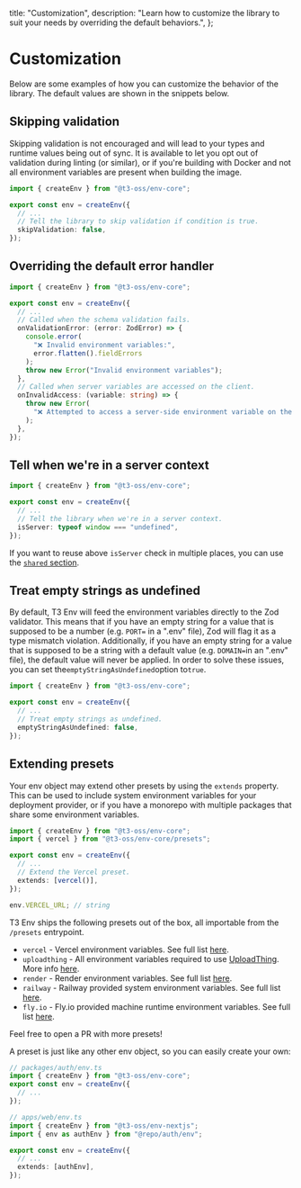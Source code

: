   title: "Customization",
  description:
    "Learn how to customize the library to suit your needs by overriding the default behaviors.",
};

# Customization

Below are some examples of how you can customize the behavior of the library. The default values are shown in the snippets below.

## Skipping validation

<Callout type="warning">

Skipping validation is not encouraged and will lead to your types and runtime values being out of sync. It is available to let you opt out of validation during linting (or similar), or if you're building with Docker and not all environment variables are present when building the image.

</Callout>

```ts title="src/env.ts"
import { createEnv } from "@t3-oss/env-core";

export const env = createEnv({
  // ...
  // Tell the library to skip validation if condition is true.
  skipValidation: false,
});
```

## Overriding the default error handler

```ts title="src/env.ts"
import { createEnv } from "@t3-oss/env-core";

export const env = createEnv({
  // ...
  // Called when the schema validation fails.
  onValidationError: (error: ZodError) => {
    console.error(
      "❌ Invalid environment variables:",
      error.flatten().fieldErrors
    );
    throw new Error("Invalid environment variables");
  },
  // Called when server variables are accessed on the client.
  onInvalidAccess: (variable: string) => {
    throw new Error(
      "❌ Attempted to access a server-side environment variable on the client"
    );
  },
});
```

## Tell when we're in a server context

```ts title="src/env.ts"
import { createEnv } from "@t3-oss/env-core";

export const env = createEnv({
  // ...
  // Tell the library when we're in a server context.
  isServer: typeof window === "undefined",
});
```

If you want to reuse above `isServer` check in multiple places, you can use the [`shared` section](./recipes#isserver).

## Treat empty strings as undefined

By default, T3 Env will feed the environment variables directly to the Zod validator. This means that if you have an empty string for a value that is supposed to be a number (e.g. `PORT=` in a ".env" file), Zod will flag
it as a type mismatch violation. Additionally, if you have an empty string for a value that is supposed to be a string with a default value (e.g. `DOMAIN=`in an ".env" file), the default value will never be applied. In order to solve these issues, you can set the`emptyStringAsUndefined`option to`true`.

```ts title="src/env.ts"
import { createEnv } from "@t3-oss/env-core";

export const env = createEnv({
  // ...
  // Treat empty strings as undefined.
  emptyStringAsUndefined: false,
});
```

## Extending presets

Your env object may extend other presets by using the `extends` property. This can be used to include system environment variables for your deployment provider, or if you have a monorepo with multiple packages that share some environment variables.

```ts title="src/env.ts"
import { createEnv } from "@t3-oss/env-core";
import { vercel } from "@t3-oss/env-core/presets";

export const env = createEnv({
  // ...
  // Extend the Vercel preset.
  extends: [vercel()],
});

env.VERCEL_URL; // string
```

T3 Env ships the following presets out of the box, all importable from the `/presets` entrypoint.

- `vercel` - Vercel environment variables. See full list [here](https://vercel.com/docs/projects/environment-variables/system-environment-variables#system-environment-variables).
- `uploadthing` - All environment variables required to use [UploadThing](https://uploadthing.com/). More info [here](https://docs.uploadthing.com/getting-started/appdir#add-env-variables).
- `render` - Render environment variables. See full list [here](https://docs.render.com/environment-variables#all-runtimes).
- `railway` - Railway provided system environment variables. See full list [here](https://docs.railway.app/reference/variables#railway-provided-variables).
- `fly.io` - Fly.io provided machine runtime environment variables. See full list [here](https://fly.io/docs/machines/runtime-environment/#environment-variables).

<Callout type="info">
  Feel free to open a PR with more presets!
</Callout>

A preset is just like any other env object, so you can easily create your own:

```ts
// packages/auth/env.ts
import { createEnv } from "@t3-oss/env-core";
export const env = createEnv({
  // ...
});

// apps/web/env.ts
import { createEnv } from "@t3-oss/env-nextjs";
import { env as authEnv } from "@repo/auth/env";

export const env = createEnv({
  // ...
  extends: [authEnv],
});
```
